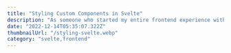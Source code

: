 ```yaml
---
title: "Styling Custom Components in Svelte"
description: "As someone who started my entire frontend experience with React and Vue, the problem that bothered me the most when I switched to Svelte was that “we could not give external CSS classes to the custom components we defined, with the approaches we know”."
date: "2022-12-14T05:35:07.322Z"
thumbnailUrl: "/styling-svelte.webp"
category: "svelte,frontend"
---
```


<Date text="14 December 2021" />
<Title text="Styling Custom Components in Svelte" />

<Image src="/styling-svelte.webp" alt="styling-svelte" />

As someone who started my entire frontend experience with React and Vue, the problem that bothered me the most when I switched to Svelte was that “we could not give external CSS classes to the custom components we defined, with the approaches we know”. It prevented me from making these components as reusable as possible. The solutions I made on this topic on the internet were completely against the approach of the already popular Frontend frameworks.

```js
<CustomComponent class="some-class" />
<style>
   .some-class{ background-color:red;}
</style>
```

In the classical approach above, we could change the style of the custom component like this. In Svelte, however, the class defined in the parent cannot be found in the custom component.

You can find many discussions on this subject on Github, but Svelte did not prefer this method and they offer different solutions.

<Subheader text="Solutions" />

<SubSubheader text="#1 Using a Wrapper Div on Parent" />

```js
<div class="some-class">
    <CustomComponent/>
</div>
<style>
   .some-class{ background-color:red;}
</style>
```

Defining a wrapper div for each custom component solves 90 percent of the cases that may be encountered, but creates a nested mess for me.

<SubSubheader text="#2 Declare classes inside custom component & pass class names as prop" />

```js
/*Parent Component*/
<CustomComponent className="some-class"/>
/*Child Component*/
<script> export let className; </script>
<div class={className}></div>
<style>
   .some-class{ background-color:red;}
</style>
```

**#2** can be useful for components that will be written a little narrower and not expandable. Example: info button, action button, warning button

<SubSubheader text="#3 CSS Variables Values via Component Props" />

```js
/*Parent Component*/
<CustomComponent --color="red"/>
/*Child Component*/
<div class="some-class">123</div>
<style>
   .some-class{background-color: var(--color);}
</style>
```

This is one of my favorite features of this Svelte. We can pass external CSS variables as props and pass them into style in the child component. This is a method that can be used in limited places, but where we can see many benefits.

<SubSubheader text="#4 Global CSS" />

```js
/*Parent Component*/
<div class="body">
   <CustomComponent/>
</div>
<style>
 .body > :global(.some-class) {
    background-color:red;
 }
</style>
/*Child Component*/
<div class="some-class">123</div>
```

Defining CSS classes globally seems to be the most popular and broadest solution. The only drawback of this is that if the class names we define globally are given elsewhere in the project, it will also affect those. As a solution to this, we can use an approach like ‘some-class’ under the parent component.

I prefer to use SCSS instead of using plain CSS to make this parent child relationship. Defining CSS classes globally seems to be the most popular and broadest solution. The only drawback of this is that if the class names we define globally are given elsewhere in the project, it will also affect those. As a solution to this, we can use an approach like ‘some-class’ under the parent component.

I prefer to use SCSS instead of using plain CSS to make this parent child relationship. Here, as we know, the SCSS state is like this:

```js
/*Parent Component*/
<div class="body">
   <CustomComponent/>
</div>
<style lang="scss">
 .body{
     :global(.some-class) {
        background-color:red;
     }
 }
</style>
/*Child Component*/
<div class="some-class">123</div>
```

You can follow here to get your Svelte project ready to use SASS.

[How To Use SCSS With Svelte Docs](https://dev.to/mefaba/how-to-use-scss-with-svelte-4c6o?source=post_page-----3723ad752cd2--------------------------------)

<Subheader text="Summary" />

I am writing this article as someone who has experienced Svelte for 3 weeks and I can say that I really like the project in general.

I wrote this article because I could not find ALL SIMPLE ways on this subject together and for those coming from other frameworks to adapt Svelte quickly.

I would like to continue writing articles as my svelte experiences deepen, and I would be happy to edit this article if you add or change it or share your **BEGINNING** level methods that you think are cooler.

Recommended stories:

[What I Like About Writing Styles With Svelte](https://css-tricks.com/what-i-like-about-writing-styles-with-svelte/?source=post_page-----3723ad752cd2--------------------------------)

[Short Stories working on Svelte](https://lihautan.com/short-stories-working-on-svelte/?source=post_page-----3723ad752cd2--------------------------------)
